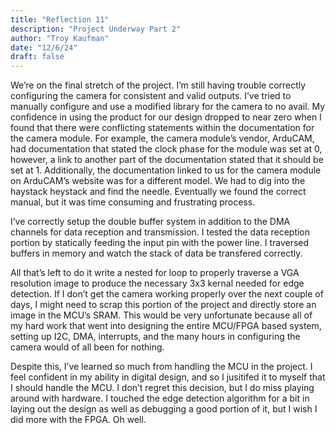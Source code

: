 ```yaml
---
title: "Reflection 11"
description: "Project Underway Part 2"
author: "Troy Kaufman"
date: "12/6/24"
draft: false
---
```


We're on the final stretch of the project. I'm still having trouble correctly configuring the camera for consistent and valid outputs. I've tried to manually configure and use a modified library for the camera to no avail. My confidence in using the product for our design dropped to near zero when I found that there were conflicting statements within the documentation for the camera module. For example, the camera module's vendor, ArduCAM, had documentation that stated the clock phase for the module was set at 0, however, a link to another part of the documentation stated that it should be set at 1. Additionally, the documentation linked to us for the camera module on ArduCAM's website was for a different model. We had to dig into the haystack heystack and find the needle. Eventually we found the correct manual, but it was time consuming and frustrating process. 

I've correctly setup the double buffer system in addition to the DMA channels for data reception and transmission. I tested the data reception portion by statically feeding the input pin with the power line. I traversed buffers in memory and watch the stack of data be transfered correctly. 

All that's left to do it write a nested for loop to properly traverse a VGA resolution image to produce the necessary 3x3 kernal needed for edge detection. If I don't get the camera working properly over the next couple of days, I might need to scrap this portion of the project and directly store an image in the MCU's SRAM. This would be very unfortunate because all of my hard work that went into designing the entire MCU/FPGA based system, setting up I2C, DMA, interrupts, and the many hours in configuring the camera would of all been for nothing. 

Despite this, I've learned so much from handling the MCU in the project. I feel confident in my ability in digital design, and so I jusitifed it to myself that I should handle the MCU. I don't regret this decision, but I do miss playing around with hardware. I touched the edge detection algorithm for a bit in laying out the design as well as debugging a good portion of it, but I wish I did more with the FPGA. Oh well. 



